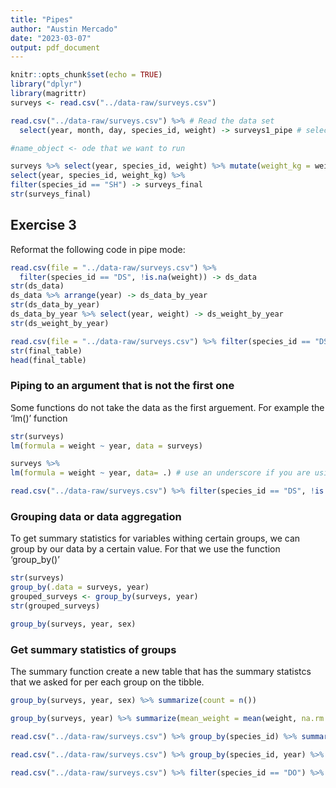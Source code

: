 ```yaml
---
title: "Pipes"
author: "Austin Mercado"
date: "2023-03-07"
output: pdf_document
---
```


```r
knitr::opts_chunk$set(echo = TRUE)
library("dplyr")
library(magrittr)
surveys <- read.csv("../data-raw/surveys.csv")
```

```r
read.csv("../data-raw/surveys.csv") %>% # Read the data set
  select(year, month, day, species_id, weight) -> surveys1_pipe # select columns and assign to object

#name_object <- ode that we want to run
```


```r
surveys %>% select(year, species_id, weight) %>% mutate(weight_kg = weight/1000) %>% filter(!is.na(weight)) %>%
select(year, species_id, weight_kg) %>%
filter(species_id == "SH") -> surveys_final
str(surveys_final)
```

## Exercise 3

Reformat the following code in pipe mode:

```r
read.csv(file = "../data-raw/surveys.csv") %>%
  filter(species_id == "DS", !is.na(weight)) -> ds_data
str(ds_data)
ds_data %>% arrange(year) -> ds_data_by_year
str(ds_data_by_year)
ds_data_by_year %>% select(year, weight) -> ds_weight_by_year
str(ds_weight_by_year)
```

```r
read.csv(file = "../data-raw/surveys.csv") %>% filter(species_id == "DS", !is.na(weight)) %>% arrange(year) %>% select(year, weight) -> final_table
str(final_table)
head(final_table)
```

### Piping to an argument that is not the first one

Some functions do not take the data as the first arguement.
For example the 'lm()' function

```r
str(surveys)
lm(formula = weight ~ year, data = surveys)
```

```r
surveys %>% 
lm(formula = weight ~ year, data= .) # use an underscore if you are using this pipe |>
```

```r
read.csv("../data-raw/surveys.csv") %>% filter(species_id == "DS", !is.na(weight)) %>%  lm(weight ~ year, data= .) %>% summary()
```

### Grouping data or data aggregation

To get summary statistics for variables withing certain groups, we can group by our data by a certain value. For that we use the function 'group_by()'
```r
str(surveys)
group_by(.data = surveys, year)
grouped_surveys <- group_by(surveys, year)
str(grouped_surveys)
```

```r
group_by(surveys, year, sex)
```

### Get summary statistics of groups

The summary function create a new table that has the summary statistcs that we asked for per each group on the tibble.
```r
group_by(surveys, year, sex) %>% summarize(count = n())
```

```r
group_by(surveys, year) %>% summarize(mean_weight = mean(weight, na.rm = TRUE)) 
```

```r
read.csv("../data-raw/surveys.csv") %>% group_by(species_id) %>% summarize(count = n())
```

```r
read.csv("../data-raw/surveys.csv") %>% group_by(species_id, year) %>% summarize(count = n())
```

```r
read.csv("../data-raw/surveys.csv") %>% filter(species_id == "DO") %>% group_by(year) %>%  summarize(mean_mass = mean(weight, na.rm = TRUE)) 
```



